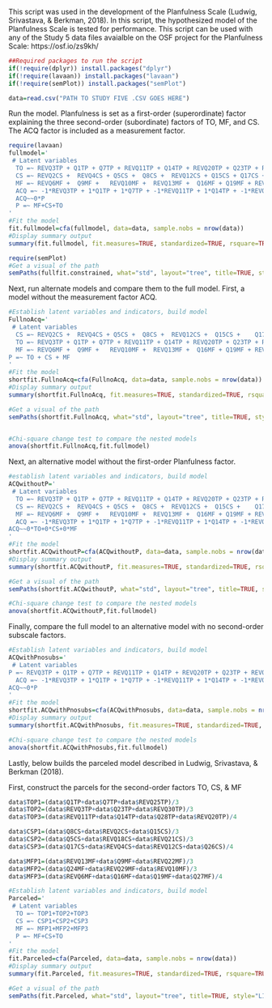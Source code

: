 This script was used in the development of the Planfulness Scale (Ludwig, Srivastava, & Berkman, 2018). In this script, the hypothesized model of the Planfulness Scale is tested for performance. This script can be used with any of the Study 5 data files avaialble on the OSF project for the Planfulness Scale: https://osf.io/zs9kh/
```r
##Required packages to run the script
if(!require(dplyr)) install.packages("dplyr")
if(!require(lavaan)) install.packages("lavaan")
if(!require(semPlot)) install.packages("semPlot")

data=read.csv("PATH TO STUDY FIVE .CSV GOES HERE")
````
Run the model. Planfulness is set as a first-order (superordinate) factor explaining the three second-order (subordinate) factors of TO, MF, and CS. The ACQ factor is included as a measurement factor.
```r
require(lavaan)
fullmodel='
 # Latent variables
  TO =~ REVQ3TP + Q1TP + Q7TP + REVQ11TP + Q14TP + REVQ20TP + Q23TP + REVQ25TP +  Q28TP +  REVQ30TP 
  CS =~ REVQ2CS +  REVQ4CS + Q5CS +  Q8CS +  REVQ12CS +	Q15CS +	Q17CS +	REVQ18CS +	REVQ21CS +	Q26CS
  MF =~ REVQ6MF +  Q9MF +	REVQ10MF +	REVQ13MF +	Q16MF +	Q19MF +	REVQ22MF +	Q24MF +	Q27MF +	REVQ29MF
  ACQ =~ -1*REVQ3TP + 1*Q1TP + 1*Q7TP + -1*REVQ11TP + 1*Q14TP + -1*REVQ20TP + 1*Q23TP + -1*REVQ25TP +  1*Q28TP +  -1*REVQ30TP + -1*REVQ2CS +  -1*REVQ4CS + 1*Q5CS +  1*Q8CS +	-1*REVQ12CS +	1*Q15CS +	1*Q17CS +	-1*REVQ18CS +	-1*REVQ21CS +	1*Q26CS + -1*REVQ6MF +  1*Q9MF +  -1*REVQ10MF +	-1*REVQ13MF +	1*Q16MF +	1*Q19MF +	-1*REVQ22MF +	1*Q24MF +	1*Q27MF +	-1*REVQ29MF
  ACQ~~0*P
  P =~ MF+CS+TO
'
#Fit the model
fit.fullmodel=cfa(fullmodel, data=data, sample.nobs = nrow(data))
#Display summary output
summary(fit.fullmodel, fit.measures=TRUE, standardized=TRUE, rsquare=TRUE)

require(semPlot)
#Get a visual of the path
semPaths(fullfit.constrained, what="std", layout="tree", title=TRUE, style="LISREL")
```
Next, run alternate models and compare them to the full model.
First, a model without the measurement factor ACQ.
```r
#Establish latent variables and indicators, build model
FullnoAcq='
 # Latent variables
  CS =~ REVQ2CS +  REVQ4CS + Q5CS +  Q8CS +  REVQ12CS +  Q15CS +	Q17CS +	REVQ18CS +	REVQ21CS +	Q26CS
  TO =~ REVQ3TP + Q1TP + Q7TP + REVQ11TP + Q14TP + REVQ20TP + Q23TP + REVQ25TP +  Q28TP +  REVQ30TP 
  MF =~ REVQ6MF +  Q9MF +	REVQ10MF +	REVQ13MF +	Q16MF +	Q19MF +	REVQ22MF +	Q24MF +	Q27MF +	REVQ29MF
P =~ TO + CS + MF
'
#Fit the model
shortfit.FullnoAcq=cfa(FullnoAcq, data=data, sample.nobs = nrow(data))
#Display summary output
summary(shortfit.FullnoAcq, fit.measures=TRUE, standardized=TRUE, rsquare=TRUE)

#Get a visual of the path
semPaths(shortfit.FullnoAcq, what="std", layout="tree", title=TRUE, style="LISREL")


#Chi-square change test to compare the nested models
anova(shortfit.FullnoAcq,fit.fullmodel)
```
Next, an alternative model without the first-order Planfulness factor.
```r
#establish latent variables and indicators, build model
ACQwithoutP='
 # Latent variables
  TO =~ REVQ3TP + Q1TP + Q7TP + REVQ11TP + Q14TP + REVQ20TP + Q23TP + REVQ25TP +  Q28TP +  REVQ30TP 
  CS =~ REVQ2CS +  REVQ4CS + Q5CS +  Q8CS +  REVQ12CS +  Q15CS +	Q17CS +	REVQ18CS +	REVQ21CS +	Q26CS
  MF =~ REVQ6MF +  Q9MF +	REVQ10MF +	REVQ13MF +	Q16MF +	Q19MF +	REVQ22MF +	Q24MF +	Q27MF +	REVQ29MF
  ACQ =~ -1*REVQ3TP + 1*Q1TP + 1*Q7TP + -1*REVQ11TP + 1*Q14TP + -1*REVQ20TP + 1*Q23TP + -1*REVQ25TP +  1*Q28TP +  -1*REVQ30TP + -1*REVQ2CS +  -1*REVQ4CS + 1*Q5CS +  1*Q8CS +	-1*REVQ12CS +	1*Q15CS +	1*Q17CS +	-1*REVQ18CS +	-1*REVQ21CS +	1*Q26CS + -1*REVQ6MF +  1*Q9MF +  -1*REVQ10MF +	-1*REVQ13MF +	1*Q16MF +	1*Q19MF +	-1*REVQ22MF +	1*Q24MF +	1*Q27MF +	-1*REVQ29MF
ACQ~~0*TO+0*CS+0*MF
'
#Fit the model
shortfit.ACQwithoutP=cfa(ACQwithoutP, data=data, sample.nobs = nrow(data))
#Display summary output
summary(shortfit.ACQwithoutP, fit.measures=TRUE, standardized=TRUE, rsquare=TRUE)

#Get a visual of the path
semPaths(shortfit.ACQwithoutP, what="std", layout="tree", title=TRUE, style="LISREL")

#Chi-square change test to compare the nested models
anova(shortfit.ACQwithoutP,fit.fullmodel)
```
Finally, compare the full model to an alternative model with no second-order subscale factors.
```r
#Establish latent variables and indicators, build model
ACQwithPnosubs='
 # Latent variables
P =~ REVQ3TP + Q1TP + Q7TP + REVQ11TP + Q14TP + REVQ20TP + Q23TP + REVQ25TP +  Q28TP +  REVQ30TP + REVQ2CS +  REVQ4CS + Q5CS +  Q8CS +  REVQ12CS +  Q15CS +	Q17CS +	REVQ18CS +	REVQ21CS +	Q26CS + REVQ6MF +  Q9MF +	REVQ10MF +	REVQ13MF +	Q16MF +	Q19MF +	REVQ22MF +	Q24MF +	Q27MF +	REVQ29MF
  ACQ =~ -1*REVQ3TP + 1*Q1TP + 1*Q7TP + -1*REVQ11TP + 1*Q14TP + -1*REVQ20TP + 1*Q23TP + -1*REVQ25TP +  1*Q28TP +  -1*REVQ30TP + -1*REVQ2CS +  -1*REVQ4CS + 1*Q5CS +  1*Q8CS +	-1*REVQ12CS +	1*Q15CS +	1*Q17CS +	-1*REVQ18CS +	-1*REVQ21CS +	1*Q26CS + -1*REVQ6MF +  1*Q9MF +  -1*REVQ10MF +	-1*REVQ13MF +	1*Q16MF +	1*Q19MF +	-1*REVQ22MF +	1*Q24MF +	1*Q27MF +	-1*REVQ29MF
ACQ~~0*P
'
#Fit the model
shortfit.ACQwithPnosubs=cfa(ACQwithPnosubs, data=data, sample.nobs = nrow(data))
#Display summary output
summary(shortfit.ACQwithPnosubs, fit.measures=TRUE, standardized=TRUE, rsquare=TRUE)

#Chi-square change test to compare the nested models
anova(shortfit.ACQwithPnosubs,fit.fullmodel)
```
Lastly, below builds the parceled model described in Ludwig, Srivastava, & Berkman (2018).

First, construct the parcels for the second-order factors TO, CS, & MF
```r
data$TOP1=(data$Q1TP+data$Q7TP+data$REVQ25TP)/3
data$TOP2=(data$REVQ3TP+data$Q23TP+data$REVQ30TP)/3
data$TOP3=(data$REVQ11TP+data$Q14TP+data$Q28TP+data$REVQ20TP)/4

data$CSP1=(data$Q8CS+data$REVQ2CS+data$Q15CS)/3
data$CSP2=(data$Q5CS+data$REVQ18CS+data$REVQ21CS)/3
data$CSP3=(data$Q17CS+data$REVQ4CS+data$REVQ12CS+data$Q26CS)/4

data$MFP1=(data$REVQ13MF+data$Q9MF+data$REVQ22MF)/3
data$MFP2=(data$Q24MF+data$REVQ29MF+data$REVQ10MF)/3
data$MFP3=(data$REVQ6MF+data$Q16MF+data$Q19MF+data$Q27MF)/4

#Establish latent variables and indicators, build model
Parceled='
 # Latent variables
  TO =~ TOP1+TOP2+TOP3
  CS =~ CSP1+CSP2+CSP3
  MF =~ MFP1+MFP2+MFP3
  P =~ MF+CS+TO
'
#Fit the model
fit.Parceled=cfa(Parceled, data=data, sample.nobs = nrow(data))
#Display summary output
summary(fit.Parceled, fit.measures=TRUE, standardized=TRUE, rsquare=TRUE)

#Get a visual of the path
semPaths(fit.Parceled, what="std", layout="tree", title=TRUE, style="LISREL")
 ```